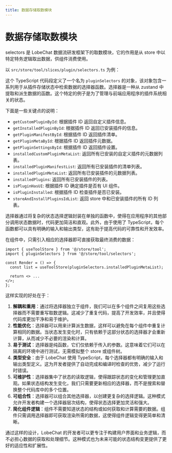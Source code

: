 ```yaml
---
title: 数据存储取数模块
---
```


# 数据存储取数模块

selectors 是 LobeChat 数据流研发框架下的取数模块，它的作用是从 store 中以特定特务逻辑取出数据，供组件消费使用。

以 `src/store/tool/slices/plugin/selectors.ts` 为例：

这个 TypeScript 代码段定义了一个名为 `pluginSelectors` 的对象，该对象包含一系列用于从插件存储状态中检索数据的选择器函数。选择器是一种从 zustand 中提取和派生数据的函数。这个特定的例子是为了管理与前端应用程序的插件系统相关的状态。

下面是一些关键点的说明：

- `getCustomPluginById`: 根据插件 ID 返回自定义插件信息。
- `getInstalledPluginById`: 根据插件 ID 返回已安装插件的信息。
- `getPluginManifestById`: 根据插件 ID 返回插件清单。
- `getPluginMetaById`: 根据插件 ID 返回插件元数据。
- `getPluginSettingsById`: 根据插件 ID 返回插件设置。
- `installedCustomPluginMetaList`: 返回所有已安装的自定义插件的元数据列表。
- `installedPluginManifestList`: 返回所有已安装插件的清单列表。
- `installedPluginMetaList`: 返回所有已安装插件的元数据列表。
- `installedPlugins`: 返回所有已安装插件的列表。
- `isPluginHasUI`: 根据插件 ID 确定插件是否有 UI 组件。
- `isPluginInstalled`: 根据插件 ID 检查插件是否已安装。
- `storeAndInstallPluginsIdList`: 返回 store 中和已安装插件的所有 ID 列表。

选择器通过将复杂的状态选择逻辑封装在单独的函数中，使得在应用程序的其他部分调用状态数据时，代码更加简洁和直观。此外，由于使用了 TypeScript，每个函数都可以具有明确的输入和输出类型，这有助于提高代码的可靠性和开发效率。

在组件中，只需引入相应的选择器即可直接获取最终消费的数据：

```tsx | pure
import { useToolStore } from '@/store/tool';
import { pluginSelectors } from '@/store/tool/selectors';

const Render = () => {
  const list = useToolStore(pluginSelectors.installedPluginMetaList);

  return <> ...
</>;
};
```

这样实现的好处在于：

1. **解耦和重用**：通过将选择器独立于组件，我们可以在多个组件之间复用这些选择器而不需要重写取数逻辑。这减少了重复代码，提高了开发效率，并且使得代码库更加干净和易于维护。
2. **性能优化**：选择器可以用来计算派生数据，这样可以避免在每个组件中重复计算相同的数据。当状态发生变化时，只有依赖于这部分状态的选择器才会重新计算，从而减少不必要的渲染和计算。
3. **易于测试**：选择器是纯函数，它们仅依赖于传入的参数。这意味着它们可以在隔离的环境中进行测试，无需模拟整个 store 或组件树。
4. **类型安全**：由于 LobeChat 使用 TypeScript，每个选择器都有明确的输入和输出类型定义。这为开发者提供了自动完成和编译时检查的优势，减少了运行时错误。
5. **可维护性**：选择器集中了状态的读取逻辑，使得跟踪状态的变化和管理更加直观。如果状态结构发生变化，我们只需要更新相应的选择器，而不是搜索和替换整个代码库中的多个位置。
6. **可组合性**：选择器可以组合其他选择器，以创建更复杂的选择逻辑。这种模式允许开发者构建一个选择器层次结构，使得状态选择更加灵活和强大。
7. **简化组件逻辑**：组件不需要知道状态的结构或如何获取和计算需要的数据。组件只需调用选择器即可获取渲染所需的数据，这使得组件逻辑变得更简单和清晰。

通过这样的设计，LobeChat 的开发者可以更专注于构建用户界面和业务逻辑，而不必担心数据的获取和处理细节。这种模式也为未来可能的状态结构变更提供了更好的适应性和扩展性。
